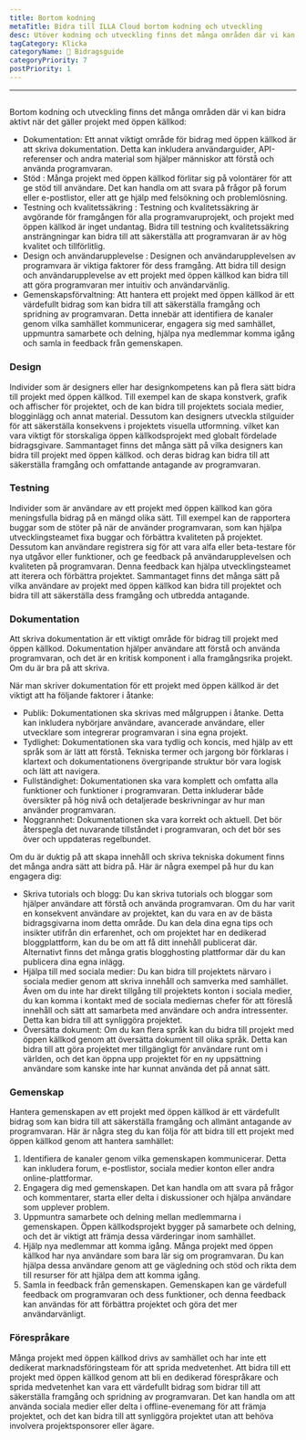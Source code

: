 ```yaml
---
title: Bortom kodning
metaTitle: Bidra till ILLA Cloud bortom kodning och utveckling
desc: Utöver kodning och utveckling finns det många områden där vi kan bidra aktivt till ILLA Cloud
tagCategory: Klicka
categoryName: 📎 Bidragsguide
categoryPriority: 7
postPriority: 1
---
```


* * *

## <h2 hidden>Beyond coding</h2>

Bortom kodning och utveckling finns det många områden där vi kan bidra aktivt när det gäller projekt med öppen källkod:

-   Dokumentation: Ett annat viktigt område för bidrag med öppen källkod är att skriva dokumentation. Detta kan inkludera användarguider, API-referenser och andra material som hjälper människor att förstå och använda programvaran.
-   Stöd : Många projekt med öppen källkod förlitar sig på volontärer för att ge stöd till användare. Det kan handla om att svara på frågor på forum eller e-postlistor, eller att ge hjälp med felsökning och problemlösning.
-   Testning och kvalitetssäkring : Testning och kvalitetssäkring är avgörande för framgången för alla programvaruprojekt, och projekt med öppen källkod är inget undantag. Bidra till testning och kvalitetssäkring ansträngningar kan bidra till att säkerställa att programvaran är av hög kvalitet och tillförlitlig.
-   Design och användarupplevelse : Designen och användarupplevelsen av programvara är viktiga faktorer för dess framgång. Att bidra till design och användarupplevelse av ett projekt med öppen källkod kan bidra till att göra programvaran mer intuitiv och användarvänlig.
-   Gemenskapsförvaltning: Att hantera ett projekt med öppen källkod är ett värdefullt bidrag som kan bidra till att säkerställa framgång och spridning av programvaran. Detta innebär att identifiera de kanaler genom vilka samhället kommunicerar, engagera sig med samhället, uppmuntra samarbete och delning, hjälpa nya medlemmar komma igång och samla in feedback från gemenskapen.

### [](https://www.illacloud.com/zh-CN/blog/opensource-for-non-developers#design)Design

Individer som är designers eller har designkompetens kan på flera sätt bidra till projekt med öppen källkod. Till exempel kan de skapa konstverk, grafik och affischer för projektet, och de kan bidra till projektets sociala medier, blogginlägg och annat material. Dessutom kan designers utveckla stilguider för att säkerställa konsekvens i projektets visuella utformning. vilket kan vara viktigt för storskaliga öppen källkodsprojekt med globalt fördelade bidragsgivare. Sammantaget finns det många sätt på vilka designers kan bidra till projekt med öppen källkod. och deras bidrag kan bidra till att säkerställa framgång och omfattande antagande av programvaran.

### [](https://www.illacloud.com/zh-CN/blog/opensource-for-non-developers#testing)Testning

Individer som är användare av ett projekt med öppen källkod kan göra meningsfulla bidrag på en mängd olika sätt. Till exempel kan de rapportera buggar som de stöter på när de använder programvaran, som kan hjälpa utvecklingsteamet fixa buggar och förbättra kvaliteten på projektet. Dessutom kan användare registrera sig för att vara alfa eller beta-testare för nya utgåvor eller funktioner, och ge feedback på användarupplevelsen och kvaliteten på programvaran. Denna feedback kan hjälpa utvecklingsteamet att iterera och förbättra projektet. Sammantaget finns det många sätt på vilka användare av projekt med öppen källkod kan bidra till projektet och bidra till att säkerställa dess framgång och utbredda antagande.

### [](https://www.illacloud.com/zh-CN/blog/opensource-for-non-developers#documentation)Dokumentation

Att skriva dokumentation är ett viktigt område för bidrag till projekt med öppen källkod. Dokumentation hjälper användare att förstå och använda programvaran, och det är en kritisk komponent i alla framgångsrika projekt. Om du är bra på att skriva.

När man skriver dokumentation för ett projekt med öppen källkod är det viktigt att ha följande faktorer i åtanke:

-   Publik: Dokumentationen ska skrivas med målgruppen i åtanke. Detta kan inkludera nybörjare användare, avancerade användare, eller utvecklare som integrerar programvaran i sina egna projekt.
-   Tydlighet: Dokumentationen ska vara tydlig och koncis, med hjälp av ett språk som är lätt att förstå. Tekniska termer och jargong bör förklaras i klartext och dokumentationens övergripande struktur bör vara logisk och lätt att navigera.
-   Fullständighet: Dokumentationen ska vara komplett och omfatta alla funktioner och funktioner i programvaran. Detta inkluderar både översikter på hög nivå och detaljerade beskrivningar av hur man använder programvaran.
-   Noggrannhet: Dokumentationen ska vara korrekt och aktuell. Det bör återspegla det nuvarande tillståndet i programvaran, och det bör ses över och uppdateras regelbundet.

Om du är duktig på att skapa innehåll och skriva tekniska dokument finns det många andra sätt att bidra på. Här är några exempel på hur du kan engagera dig:

-   Skriva tutorials och blogg: Du kan skriva tutorials och bloggar som hjälper användare att förstå och använda programvaran. Om du har varit en konsekvent användare av projektet, kan du vara en av de bästa bidragsgivarna inom detta område. Du kan dela dina egna tips och insikter utifrån din erfarenhet, och om projektet har en dedikerad bloggplattform, kan du be om att få ditt innehåll publicerat där. Alternativt finns det många gratis blogghosting plattformar där du kan publicera dina egna inlägg.
-   Hjälpa till med sociala medier: Du kan bidra till projektets närvaro i sociala medier genom att skriva innehåll och samverka med samhället. Även om du inte har direkt tillgång till projektets konton i sociala medier, du kan komma i kontakt med de sociala mediernas chefer för att föreslå innehåll och sätt att samarbeta med användare och andra intressenter. Detta kan bidra till att synliggöra projektet.
-   Översätta dokument: Om du kan flera språk kan du bidra till projekt med öppen källkod genom att översätta dokument till olika språk. Detta kan bidra till att göra projektet mer tillgängligt för användare runt om i världen, och det kan öppna upp projektet för en ny uppsättning användare som kanske inte har kunnat använda det på annat sätt.

### [](https://www.illacloud.com/zh-CN/blog/opensource-for-non-developers#community)Gemenskap

Hantera gemenskapen av ett projekt med öppen källkod är ett värdefullt bidrag som kan bidra till att säkerställa framgång och allmänt antagande av programvaran. Här är några steg du kan följa för att bidra till ett projekt med öppen källkod genom att hantera samhället:

1.  Identifiera de kanaler genom vilka gemenskapen kommunicerar. Detta kan inkludera forum, e-postlistor, sociala medier konton eller andra online-plattformar.
2.  Engagera dig med gemenskapen. Det kan handla om att svara på frågor och kommentarer, starta eller delta i diskussioner och hjälpa användare som upplever problem.
3.  Uppmuntra samarbete och delning mellan medlemmarna i gemenskapen. Öppen källkodsprojekt bygger på samarbete och delning, och det är viktigt att främja dessa värderingar inom samhället.
4.  Hjälp nya medlemmar att komma igång. Många projekt med öppen källkod har nya användare som bara lär sig om programvaran. Du kan hjälpa dessa användare genom att ge vägledning och stöd och rikta dem till resurser för att hjälpa dem att komma igång.
5.  Samla in feedback från gemenskapen. Gemenskapen kan ge värdefull feedback om programvaran och dess funktioner, och denna feedback kan användas för att förbättra projektet och göra det mer användarvänligt.

### [](https://www.illacloud.com/zh-CN/blog/opensource-for-non-developers#advocating)Förespråkare

Många projekt med öppen källkod drivs av samhället och har inte ett dedikerat marknadsföringsteam för att sprida medvetenhet. Att bidra till ett projekt med öppen källkod genom att bli en dedikerad förespråkare och sprida medvetenhet kan vara ett värdefullt bidrag som bidrar till att säkerställa framgång och spridning av programvaran. Det kan handla om att använda sociala medier eller delta i offline-evenemang för att främja projektet, och det kan bidra till att synliggöra projektet utan att behöva involvera projektsponsorer eller ägare.
